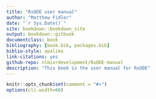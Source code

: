 ```yaml
--- 
title: "RxODE user manual"
author: "Matthew Fidler"
date: "`r Sys.Date()`"
site: bookdown::bookdown_site
output: bookdown::gitbook
documentclass: book
bibliography: [book.bib, packages.bib]
biblio-style: apalike
link-citations: yes
github-repo: nlmixrdevelopment/RxODE-manual
description: "This book is the user manual for RxODE"
---
```


```r
knitr::opts_chunk$set(comment = "#>")
options(cli.width=60)
```
